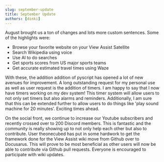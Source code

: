 ```yaml
---
slug: september-update
title: September Update
authors: [dinki]
---
```

August brought us a ton of changes and lots more custom sentences.  Some of the highlights were:
* Browse your favorite website on your View Assist Satellite
* Search Wikipedia using voice
* Use AI to do searches
* Get sports scores from US major sports teams 
* Get accurate estimated travel times using Waze

With these, the addition addition of pyscript has opened a lot of new avenues for improvement.  A long outstanding request for my personal use as well as user request is the addition of timers.  I am happy to say that I now have timers working on my dev system!  This timer system will allow users to not only set timers but also alarms and reminders.  Additionally, I am sure that this can be extended further to allow users to do things like 'play sound machine for 20 minutes'.  Exciting times ahead.

On the social front, we continue to increase our Youtube subscribers and recently crossed over to 200 Discord members.  This is fantastic and the community is really showing up to not only help each other but also to contribute.  User theonecubed has put in some hardwork to get the framework done for the View Assist wiki move from Github over to Docusarus.  This will prove to be most beneficial as other users will now be able to contribute via Github pull requests.  Everyone is encouraged to participate with wiki updates.
